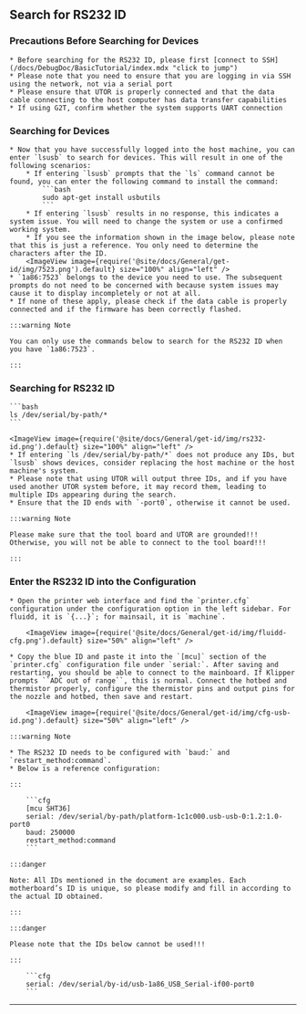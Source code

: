 

## Search for RS232 ID

### Precautions Before Searching for Devices

    * Before searching for the RS232 ID, please first [connect to SSH](/docs/DebugDoc/BasicTutorial/index.mdx "click to jump")
    * Please note that you need to ensure that you are logging in via SSH using the network, not via a serial port
    * Please ensure that UTOR is properly connected and that the data cable connecting to the host computer has data transfer capabilities
    * If using G2T, confirm whether the system supports UART connection

### Searching for Devices

    * Now that you have successfully logged into the host machine, you can enter `lsusb` to search for devices. This will result in one of the following scenarios:
        * If entering `lsusb` prompts that the `ls` command cannot be found, you can enter the following command to install the command:
            ```bash
            sudo apt-get install usbutils
            ```
        * If entering `lsusb` results in no response, this indicates a system issue. You will need to change the system or use a confirmed working system.
        * If you see the information shown in the image below, please note that this is just a reference. You only need to determine the characters after the ID.
        <ImageView image={require('@site/docs/General/get-id/img/7523.png').default} size="100%" align="left" />
    * `1a86:7523` belongs to the device you need to use. The subsequent prompts do not need to be concerned with because system issues may cause it to display incompletely or not at all.
    * If none of these apply, please check if the data cable is properly connected and if the firmware has been correctly flashed.

    :::warning Note

    You can only use the commands below to search for the RS232 ID when you have `1a86:7523`.

    :::


### Searching for RS232 ID

    ```bash
    ls /dev/serial/by-path/*
    ```

    <ImageView image={require('@site/docs/General/get-id/img/rs232-id.png').default} size="100%" align="left" />
    * If entering `ls /dev/serial/by-path/*` does not produce any IDs, but `lsusb` shows devices, consider replacing the host machine or the host machine's system.
    * Please note that using UTOR will output three IDs, and if you have used another UTOR system before, it may record them, leading to multiple IDs appearing during the search.
    * Ensure that the ID ends with `-port0`, otherwise it cannot be used.

    :::warning Note

    Please make sure that the tool board and UTOR are grounded!!! Otherwise, you will not be able to connect to the tool board!!!

    :::

### Enter the RS232 ID into the Configuration

    * Open the printer web interface and find the `printer.cfg` configuration under the configuration option in the left sidebar. For fluidd, it is `{...}`; for mainsail, it is `machine`.

        <ImageView image={require('@site/docs/General/get-id/img/fluidd-cfg.png').default} size="50%" align="left" />

    * Copy the blue ID and paste it into the `[mcu]` section of the `printer.cfg` configuration file under `serial:`. After saving and restarting, you should be able to connect to the mainboard. If Klipper prompts ``ADC out of range``, this is normal. Connect the hotbed and thermistor properly, configure the thermistor pins and output pins for the nozzle and hotbed, then save and restart.

        <ImageView image={require('@site/docs/General/get-id/img/cfg-usb-id.png').default} size="50%" align="left" />

    :::warning Note

    * The RS232 ID needs to be configured with `baud:` and `restart_method:command`.
    * Below is a reference configuration:

    :::

        ```cfg
        [mcu SHT36]
        serial: /dev/serial/by-path/platform-1c1c000.usb-usb-0:1.2:1.0-port0
        baud: 250000
        restart_method:command
        ```

    :::danger

    Note: All IDs mentioned in the document are examples. Each motherboard’s ID is unique, so please modify and fill in according to the actual ID obtained.

    :::

    :::danger

    Please note that the IDs below cannot be used!!!

    :::

        ```cfg
        serial: /dev/serial/by-id/usb-1a86_USB_Serial-if00-port0
        ``` 

----